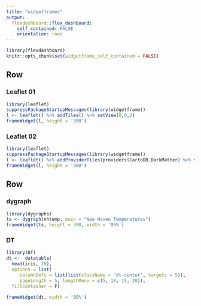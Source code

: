 ```yaml
---
title: "widgetframes"
output: 
  flexdashboard::flex_dashboard:
    self_contained: FALSE
    orientation: rows
---
```



```r
library(flexdashboard)
knitr::opts_chunk$set(widgetframe_self_contained = FALSE)
```

Row {.tabset .tabset-fade}
-----------------------------------------------------------------------

### Leaflet 01

```r
library(leaflet)
suppressPackageStartupMessages(library(widgetframe))
l <- leaflet() %>% addTiles() %>% setView(0,0,2)
frameWidget(l, height = '300')
```

### Leaflet 02

```r
library(leaflet)
suppressPackageStartupMessages(library(widgetframe))
l <- leaflet() %>% addProviderTiles(providers$CartoDB.DarkMatter) %>% setView(0,0,2)
frameWidget(l, height = '300')
```


Row {.tabset .tabset-fade}
-----------------------------------------------------------------------

### dygraph

```r
library(dygraphs)
ts <- dygraph(nhtemp, main = "New Haven Temperatures")
frameWidget(ts, height = 300, width = '95%')
```

### DT

```r
library(DT)
dt <-  datatable(
  head(iris, 20), 
  options = list(
     columnDefs = list(list(className = 'dt-center', targets = 5)),
     pageLength = 5, lengthMenu = c(5, 10, 15, 20)),
  fillContainer = F)

frameWidget(dt, width = '95%')
```

